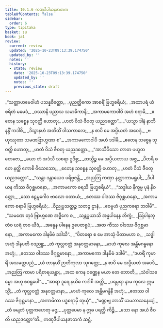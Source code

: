 ```yaml
---
title: 10.1.6 ကဏှဒီပါယနဇာတက
tableOfContents: false
sidebar:
  order: 6
type: tipitaka
basket: su
book: ja1
review:
  current: review
  updated: '2025-10-23T09:13:39.174750'
  updated_by: ''
  notes: ''
  history:
  - state: review
    date: '2025-10-23T09:13:39.174750'
    updated_by: ''
    notes: ''
    previous_state: draft
---
```



<ReviewStatus review={frontmatter.review} showDetails={true} />

<HypothesisAnnotation frontmatter={frontmatter} />

<DynamicBreadcrumb />

<Division number="62" book="ja1" e="ch" v="22" p="208">

<Paragraph number="1975" type="verses" book="ja1">
_“သတ္တာဟမေဝါဟံ ပသန္နစိတ္တော,_  
_ပုညတ္ထိကော အာစရိံ ဗြဟ္မစရိယံ;_  
_အထာပရံ ယံ စရိတံ မမေဒံ,_  
_ဝဿာနိ ပညာသ သမာဓိကာနိ;_  
_အကာမကောဝါပိ အဟံ စရာမိ,_  
_ဧတေန သစ္စေန သုဝတ္ထိ ဟောတု;_  
_ဟတံ ဝိသံ ဇီဝတု ယညဒတ္တော”._  

</Paragraph>

</Division>
<Division number="63" book="ja1" e="ch" v="22" p="209">

<Paragraph number="1976" type="verses" book="ja1">
_“ယသ္မာ ဒါနံ နာဘိနန္ဒိံ ကဒါစိ,_  
_ဒိသွာနဟံ အတိထိံ ဝါသကာလေ;_  
_န စာပိ မေ အပ္ပိယတံ အဝေဒုံ,_  
_ဗဟုဿုတာ သမဏဗြာဟ္မဏာ စ”._  
_အကာမကောဝါပိ အဟံ ဒဒါမိ,_  
_ဧတေန သစ္စေန သုဝတ္ထိ ဟောတု;_  
_ဟတံ ဝိသံ ဇီဝတု ယညဒတ္တော._  

</Paragraph>

</Division>
<Division number="64" book="ja1" e="ch" v="22" p="209">

<Paragraph number="1977" type="verses" book="ja1">
_“အာသီဝိသော တာတ ပဟူတတေဇော,_  
_ယော တံ အဒံသီ သစရာ ဥဒိစ္စ;_  
_တသ္မိဉ္စ မေ အပ္ပိယတာယ အဇ္ဇ,_  
_ပိတရိ စ တေ နတ္ထိ ကောစိ ဝိသေသော;_  
_ဧတေန သစ္စေန သုဝတ္ထိ ဟောတု,_  
_ဟတံ ဝိသံ ဇီဝတု ယညဒတ္တော”._  

</Paragraph>

</Division>
<Division number="65" book="ja1" e="ch" v="22" p="209">

<Paragraph number="1978" type="verses" book="ja1">
_“သန္တာ ဒန္တာယေဝ ပရိဗ္ဗဇန္တိ,_  
_အညတြ ကဏှာ နတ္ထာကာမရူပါ;_  
_ဒီပါယန ကိဿ ဇိဂုစ္ဆမာနော,_  
_အကာမကော စရသိ ဗြဟ္မစရိယံ”._  

</Paragraph>

</Division>
<Division number="66" book="ja1" e="ch" v="22" p="209">

<Paragraph number="1979" type="verses" book="ja1">
_“သဒ္ဓါယ နိက္ခမ္မ ပုနံ နိဝတ္တော,_  
_သော ဧဠမူဂေါဝ ဗာလော ဝတာယံ;_  
_ဧတဿ ဝါဒဿ ဇိဂုစ္ဆမာနော,_  
_အကာမကော စရာမိ ဗြဟ္မစရိယံ;_  
_ဝိညုပ္ပသတ္ထဉ္စ သတဉ္စ ဌာနံ,_  
_ဧဝမ္ပဟံ ပုညကရော ဘဝါမိ”._  

</Paragraph>

</Division>
<Division number="67" book="ja1" e="ch" v="22" p="210">

<Paragraph number="1980" type="verses" book="ja1">
_“သမဏေ တုဝံ ဗြာဟ္မဏေ အဒ္ဓိကေ စ,_  
_သန္တပ္ပယာသိ အန္နပါနေန ဘိက္ခံ;_  
_ဩပါနဘူတံဝ ဃရံ တဝ ယိဒံ,_  
_အန္နေန ပါနေန ဥပေတရူပံ;_  
_အထ ကိဿ ဝါဒဿ ဇိဂုစ္ဆမာနော,_  
_အကာမကော ဒါနမိမံ ဒဒါသိ”._  

</Paragraph>

</Division>
<Division number="68" book="ja1" e="ch" v="22" p="210">

<Paragraph number="1981" type="verses" book="ja1">
_“ပိတရော စ မေ အာသုံ ပိတာမဟာ စ,_  
_သဒ္ဓါ အဟုံ ဒါနပတီ ဝဒညူ;_  
_တံ ကုလ္လဝတ္တံ အနုဝတ္တမာနော,_  
_မာဟံ ကုလေ အန္တိမဂန္ဓနော အဟုံ;_  
_ဧတဿ ဝါဒဿ ဇိဂုစ္ဆမာနော,_  
_အကာမကော ဒါနမိမံ ဒဒါမိ”._  

</Paragraph>

</Division>
<Division number="69" book="ja1" e="ch" v="22" p="210">

<Paragraph number="1982" type="verses" book="ja1">
_“ဒဟရိံ ကုမာရိံ အသမတ္ထပညံ,_  
_ယံ တာနယိံ ဉာတိကုလာ သုဂတ္တေ;_  
_န စာပိ မေ အပ္ပိယတံ အဝေဒိ,_  
_အညတြ ကာမာ ပရိစာရယန္တာ;_  
_အထ ကေန ဝဏ္ဏေန မယာ တေ ဘောတိ,_  
_သံဝါသဓမ္မော အဟု ဧဝရူပေါ”._  

</Paragraph>

</Division>
<Division number="70" book="ja1" e="ch" v="22" p="210">

<Paragraph number="1983" type="verses" book="ja1">
_“အာရာ ဒူရေ နယိဓ ကဒါစိ အတ္ထိ,_  
_ပရမ္ပရာ နာမ ကုလေ ဣမသ္မိံ;_  
_တံ ကုလ္လဝတ္တံ အနုဝတ္တမာနာ,_  
_မာဟံ ကုလေ အန္တိမဂန္ဓိနီ အဟုံ;_  
_ဧတဿ ဝါဒဿ ဇိဂုစ္ဆမာနာ,_  
_အကာမိကာ ပဒ္ဓစရာမှိ တုယှံ”._  

</Paragraph>

</Division>
<Division number="71" book="ja1" e="ch" v="22" p="211">

<Paragraph number="1984" type="verses" book="ja1">
_“မဏ္ဍဗျ ဘာသိံ ယမဘာသနေယျံ,_  
_တံ ခမျတံ ပုတ္တကဟေတု မဇ္ဇ;_  
_ပုတ္တပေမာ န ဣဓ ပရတ္ထိ ကိဉ္စိ,_  
_သော နော အယံ ဇီဝတိ ယညဒတ္တော”တိ._  


</Paragraph>
</Division>

<Paragraph number="1985" type="center" book="ja1">
ကဏှဒီပါယနဇာတကံ ဆဋ္ဌံ.
</Paragraph>